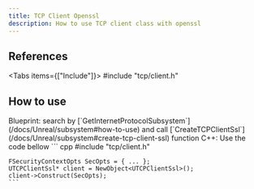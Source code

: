 ```yaml
---
title: TCP Client Openssl
description: How to use TCP client class with openssl
---
```



## References

<Tabs items={["Include"]}>
    <Tab value="Include">#include "tcp/client.h"</Tab>
</Tabs>

## How to use

<Steps>
  <Step>
    Blueprint: search by [`GetInternetProtocolSubsystem`](/docs/Unreal/subsystem#how-to-use) and call [`CreateTCPClientSsl`](/docs/Unreal/subsystem#create-tcp-client-ssl) function
  </Step>
  <Step>
    C++: Use the code bellow
    ``` cpp
    #include "tcp/client.h"

    FSecurityContextOpts SecOpts = { ... };
    UTCPClientSsl* client = NewObject<UTCPClientSsl>();
    client->Construct(SecOpts);
    ```

  </Step>
</Steps>